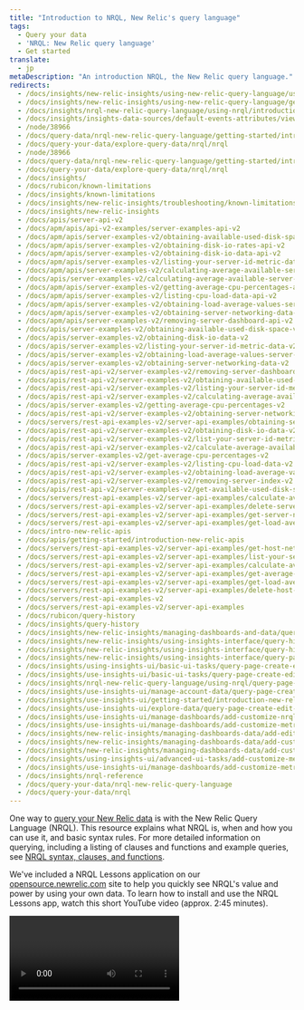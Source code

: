 ```yaml
---
title: "Introduction to NRQL, New Relic's query language"
tags:
  - Query your data
  - 'NRQL: New Relic query language'
  - Get started
translate:
  - jp
metaDescription: "An introduction NRQL, the New Relic query language."
redirects:
  - /docs/insights/new-relic-insights/using-new-relic-query-language/using-nrql
  - /docs/insights/new-relic-insights/using-new-relic-query-language/get-started-nrql
  - /docs/insights/nrql-new-relic-query-language/using-nrql/introduction-nrql
  - /docs/insights/insights-data-sources/default-events-attributes/view-default-data-other-new-relic-products-insights
  - /node/38966
  - /docs/query-data/nrql-new-relic-query-language/getting-started/introduction-nrql
  - /docs/query-your-data/explore-query-data/nrql/nrql
  - /node/38966
  - /docs/query-data/nrql-new-relic-query-language/getting-started/introduction-nrql
  - /docs/query-your-data/explore-query-data/nrql/nrql
  - /docs/insights/
  - /docs/rubicon/known-limitations
  - /docs/insights/known-limitations
  - /docs/insights/new-relic-insights/troubleshooting/known-limitations
  - /docs/insights/new-relic-insights
  - /docs/apis/server-api-v2
  - /docs/apm/apis/api-v2-examples/server-examples-api-v2
  - /docs/apm/apis/server-examples-v2/obtaining-available-used-disk-space-api-v2
  - /docs/apm/apis/server-examples-v2/obtaining-disk-io-rates-api-v2
  - /docs/apm/apis/server-examples-v2/obtaining-disk-io-data-api-v2
  - /docs/apm/apis/server-examples-v2/listing-your-server-id-metric-data-api-v2
  - /docs/apm/apis/server-examples-v2/calculating-average-available-server-memory-api-v2
  - /docs/apis/server-examples-v2/calculating-average-available-server-memory-v2
  - /docs/apm/apis/server-examples-v2/getting-average-cpu-percentages-api-v2
  - /docs/apm/apis/server-examples-v2/listing-cpu-load-data-api-v2
  - /docs/apm/apis/server-examples-v2/obtaining-load-average-values-server
  - /docs/apm/apis/server-examples-v2/obtaining-server-networking-data-api-v2
  - /docs/apm/apis/server-examples-v2/removing-server-dashboard-api-v2
  - /docs/apis/server-examples-v2/obtaining-available-used-disk-space-v2
  - /docs/apis/server-examples-v2/obtaining-disk-io-data-v2
  - /docs/apis/server-examples-v2/listing-your-server-id-metric-data-v2
  - /docs/apis/server-examples-v2/obtaining-load-average-values-server-v2
  - /docs/apis/server-examples-v2/obtaining-server-networking-data-v2
  - /docs/apis/rest-api-v2/server-examples-v2/removing-server-dashboard-v2
  - /docs/apis/rest-api-v2/server-examples-v2/obtaining-available-used-disk-space-v2
  - /docs/apis/rest-api-v2/server-examples-v2/listing-your-server-id-metric-data-v2
  - /docs/apis/rest-api-v2/server-examples-v2/calculating-average-available-server-memory-v2
  - /docs/apis/server-examples-v2/getting-average-cpu-percentages-v2
  - /docs/apis/rest-api-v2/server-examples-v2/obtaining-server-networking-data-v2
  - /docs/servers/rest-api-examples-v2/server-api-examples/obtaining-server-networking-data-v2
  - /docs/apis/rest-api-v2/server-examples-v2/obtaining-disk-io-data-v2
  - /docs/apis/rest-api-v2/server-examples-v2/list-your-server-id-metric-data-v2
  - /docs/apis/rest-api-v2/server-examples-v2/calculate-average-available-server-memory-v2
  - /docs/apis/server-examples-v2/get-average-cpu-percentages-v2
  - /docs/apis/rest-api-v2/server-examples-v2/listing-cpu-load-data-v2
  - /docs/apis/rest-api-v2/server-examples-v2/obtaining-load-average-values-server-v2
  - /docs/apis/rest-api-v2/server-examples-v2/removing-server-index-v2
  - /docs/apis/rest-api-v2/server-examples-v2/get-available-used-disk-space-v2
  - /docs/servers/rest-api-examples-v2/server-api-examples/calculate-average-available-server-memory-v2
  - /docs/servers/rest-api-examples-v2/server-api-examples/delete-server-index-v2
  - /docs/servers/rest-api-examples-v2/server-api-examples/get-server-networking-data-v2
  - /docs/servers/rest-api-examples-v2/server-api-examples/get-load-average-values-server-v2
  - /docs/intro-new-relic-apis
  - /docs/apis/getting-started/introduction-new-relic-apis
  - /docs/servers/rest-api-examples-v2/server-api-examples/get-host-networking-data-v2
  - /docs/servers/rest-api-examples-v2/server-api-examples/list-your-server-id-metric-data-v2
  - /docs/servers/rest-api-examples-v2/server-api-examples/calculate-average-available-host-memory-v2
  - /docs/servers/rest-api-examples-v2/server-api-examples/get-average-cpu-percentages-v2
  - /docs/servers/rest-api-examples-v2/server-api-examples/get-load-average-values-host-v2
  - /docs/servers/rest-api-examples-v2/server-api-examples/delete-host-index-v2
  - /docs/servers/rest-api-examples-v2
  - /docs/servers/rest-api-examples-v2/server-api-examples
  - /docs/rubicon/query-history
  - /docs/insights/query-history
  - /docs/insights/new-relic-insights/managing-dashboards-and-data/query-history
  - /docs/insights/new-relic-insights/using-insights-interface/query-history
  - /docs/insights/new-relic-insights/using-insights-interface/query-history-creating-editing-nrql-queries
  - /docs/insights/new-relic-insights/using-insights-interface/query-page-creating-editing-nrql-queries
  - /docs/insights/using-insights-ui/basic-ui-tasks/query-page-create-edit-nrql-queries
  - /docs/insights/use-insights-ui/basic-ui-tasks/query-page-create-edit-nrql-queries
  - /docs/insights/nrql-new-relic-query-language/using-nrql/query-page-create-edit-nrql-queries
  - /docs/insights/use-insights-ui/manage-account-data/query-page-create-edit-nrql-queries
  - /docs/insights/use-insights-ui/getting-started/introduction-new-relic-insights/  
  - /docs/insights/use-insights-ui/explore-data/query-page-create-edit-nrql-queries/
  - /docs/insights/use-insights-ui/manage-dashboards/add-customize-nrql-charts/
  - /docs/insights/use-insights-ui/manage-dashboards/add-customize-metric-charts/
  - /docs/insights/new-relic-insights/managing-dashboards-data/add-edit-agent-metric-widgets
  - /docs/insights/new-relic-insights/managing-dashboards-data/add-customize-agent-metric-widgets
  - /docs/insights/new-relic-insights/managing-dashboards-data/add-customize-metric-widgets
  - /docs/insights/using-insights-ui/advanced-ui-tasks/add-customize-metric-widgets
  - /docs/insights/use-insights-ui/manage-dashboards/add-customize-metric-widgets  
  - /docs/insights/nrql-reference
  - /docs/query-your-data/nrql-new-relic-query-language  
  - /docs/query-your-data/nrql
---
```


One way to [query your New Relic data](/docs/using-new-relic/data/understand-data/query-new-relic-data) is with the New Relic Query Language (NRQL). This resource explains what NRQL is, when and how you can use it, and basic syntax rules. For more detailed information on querying, including a listing of clauses and functions and example queries, see [NRQL syntax, clauses, and functions](/docs/query-your-data/nrql-new-relic-query-language/get-started/nrql-syntax-clauses-functions).

We've included a NRQL Lessons application on our [opensource.newrelic.com](https://opensource.newrelic.com/projects/newrelic/nr1-learn-nrql) site to help you quickly see NRQL's value and power by using your own data. To learn how to install and use the NRQL Lessons app, watch this short YouTube video (approx. 2:45 minutes).

<Video id="3UHEHbprs6I" type="youtube" />

Ready to get started? If you haven't already, be sure to [sign up for a New Relic account](https://newrelic.com/signup). It's free, forever.

## What is NRQL?

NRQL is New Relic's SQL-like query language. You can use NRQL to retrieve detailed New Relic data and get insight into your applications, hosts, and business-important activity.

Reasons to use NRQL include:

* To answer a question for the purpose of troubleshooting or business analysis
* To create a new chart
* To make API queries of New Relic data (for example, using our [NerdGraph](/docs/apis/graphql-api/tutorials/nerdgraph-graphiql-nrql-tutorial) API)

NRQL is used behind the scenes to generate some New Relic charts:

![New Relic view chart NRQL query](./images/new-relic-view-chart-nrql-query_0.png "new-relic-view-chart-nrql-query.png")

<figcaption>
  Some New Relic charts are built using NRQL. One way to start using NRQL is to view a chart's query and then edit it to make your own custom chart.
</figcaption>

## Where can you use NRQL? [#where]

You can use NRQL in these places:

* [New Relic One query builder](/docs/chart-builder/use-chart-builder/get-started/introduction-chart-builder)
* [NerdGraph](/docs/apis/graphql-api/tutorials/nerdgraph-graphiql-nrql-tutorial): our GraphQL-format API, which includes options for making NRQL queries

![nrql_example.png](./images/nrql_example.png "nrql_example.png")

<figcaption>
  **[one.newrelic.com](https://one.newrelic.com) > Query your data**: You can run a NRQL query in [New Relic One](/docs/new-relic-one/use-new-relic-one/get-started/introduction-new-relic-one). This NRQL query shows a count of [distributed tracing](/docs/understand-dependencies/distributed-tracing/get-started/introduction-distributed-tracing) spans faceted by their entity names.
</figcaption>

NRQL is one of several ways to query New Relic data. For more on all query options, see [Query your data](/docs/using-new-relic/data/understand-data/query-new-relic-data).

## What data can you query with NRQL? [#what-you-can-query]

NRQL allows you to query these New Relic data types:

* [Event data](/docs/using-new-relic/data/understand-data/new-relic-data-types#event-data) from all New Relic products, including:
  * [APM events](/docs/insights/insights-data-sources/default-data/apm-default-events-insights), like `Transaction`
  * [Browser monitoring events](/docs/insights/insights-data-sources/default-data/browser-default-events-insights), like `PageView`
  * [Mobile monitoring events](/docs/insights/insights-data-sources/default-data/mobile-default-events-insights), like `Mobile`
  * [Infrastructure events](/docs/infrastructure/manage-your-data/data-instrumentation/default-infrastructure-events), like `ProcessSample`
  * [Synthetics events](/docs/insights/insights-data-sources/default-data/synthetics-default-events-insights), like `SyntheticCheck`
  * Custom events, like those reported by the [Event API](/docs/insights/insights-data-sources/custom-data/introduction-event-api)
* [Metric timeslice data](/docs/using-new-relic/data/understand-data/new-relic-data-types#timeslice-data) (metrics reported by APM, browser, and mobile)
* The [`Metric` data type](/docs/using-new-relic/data/understand-data/new-relic-data-types#metric-time-series) (metrics reported by the Metric API and data sources that use that API)
* The [`Span` data type](/docs/using-new-relic/data/understand-data/new-relic-data-types#trace-data) (distributed tracing data)
* The [`Log` data type](/docs/using-new-relic/data/understand-data/new-relic-data-types#log-data) (data from New Relic Logs)

<Callout variant="tip">
  Some data, like relationships between monitored entities, is not available via NRQL but is available using our [NerdGraph API](/docs/apis/nerdgraph/get-started/introduction-new-relic-nerdgraph).
</Callout>

## Start using NRQL [#start-learning]

One way to start using NRQL and to understand what data you have available is to go to a NRQL interface (for example, the [New Relic One query builder](/docs/chart-builder/use-chart-builder/get-started/introduction-chart-builder)), type `FROM`, and press space. The interface will suggest available types of data:

![nrql_query01.png](./images/nrql_query01.png "nrql_query01.png")

To see the [attributes](/docs/using-new-relic/welcome-new-relic/get-started/glossary#attribute) available for a specific data type, type `FROM DATA_TYPE SELECT` and press space. The interface will suggest available attributes. For example:

![nrql_query02.png](./images/nrql_query02.png "nrql_query02.png")

To see the complete JSON associated with a data type, including all of its attributes, use the `keyset()` attribute. For example:

```
FROM Transaction SELECT keyset()
```

NRQL is used behind the scenes to build some New Relic charts and dashboards. One way to learn NRQL is to find one of these NRQL-generated charts and start playing with the NRQL to create new, customized queries and charts:

![New Relic view chart NRQL query](./images/new-relic-view-chart-nrql-query_0.png "new-relic-view-chart-nrql-query.png")

<figcaption>
  Charts built with NRQL will have **View query** as an option. You can then edit and customize that query to see how your changes affect the resulting visualization.
</figcaption>

<Callout variant="important">
  To explore your data without having to use NRQL, use the [data explorer](/docs/query-your-data/explore-query-data/browse-data/introduction-data-explorer/). Learn more about [querying data in New Relic](/docs/query-your-data/explore-query-data/get-started/introduction-querying-new-relic-data/).
</Callout>

## NRQL query examples [#examples]

Here's an example NRQL query of `Transaction` data, which is reported by [APM](/docs/apm).

```
FROM Transaction SELECT average(duration) 
  FACET appName TIMESERIES auto
```

This would generate a chart that looks like:

![nrql_example.png](./images/nrql_example_0.png "nrql_example.png")

Here are some more query examples:

<CollapserGroup>
  <Collapser
    id="basic-browser-nrql"
    title="Basic NRQL query of browser data"
  >
    Here's a NRQL query of `PageView` data from [browser monitoring](/docs/browser).

    ```
    SELECT uniqueCount(user) FROM PageView 
      WHERE userAgentOS = 'Mac' 
      FACET countryCode
      SINCE 1 day ago 
      LIMIT 20
    ```
  </Collapser>

  <Collapser
    id="attribute-with-space"
    title="Attribute name with a space in it"
  >
    If a [custom attribute](/docs/insights/new-relic-insights/decorating-events/insights-custom-attributes) name has a space in it, use backticks around the attribute name:

    ```
    SELECT count(*)
     FROM Transaction
     FACET `Logged-in user`
    ```
  </Collapser>

  <Collapser
    id="query-multiple-events-columns"
    title="Querying multiple data sources"
  >
    To return data from two data sources, separate their data types with a comma. For example, this query returns a count of all [APM transactions](/docs/insights/new-relic-insights/decorating-events/insights-attributes#transaction-defaults) and [browser events](/docs/insights/new-relic-insights/decorating-events/insights-attributes#browser-defaults) over the last three days:

    ```
    SELECT count(*) FROM Transaction, PageView SINCE 3 days ago
    ```
  </Collapser>

  <Collapser
    id=""
    title="Query returning multiple columns"
  >
    To return multiple columns from a dataset, separate the aggregator arguments with a comma:

    ```
    SELECT function(attribute), function(attribute) ...
      FROM ...
    ```

    This query returns the minimum, average, and maximum duration for browser monitoring `PageView` events over the last week:

    ```
    SELECT min(duration), max(duration), average(duration)
      FROM PageView SINCE 1 week ago
    ```
  </Collapser>
</CollapserGroup>

See more [NRQL query examples](/docs/query-data/nrql-new-relic-query-language/nrql-query-examples).

## NRQL syntax [#syntax]

The syntax of a NRQL query is similar to standard SQL queries. Here is a breakdown of the structure of a NRQL query:

```
<a href="/docs/insights/new-relic-insights/using-new-relic-query-language/nrql-reference#state-select">SELECT</a> <a href="/docs/insights/new-relic-insights/using-new-relic-query-language/nrql-reference#functions">function(attribute)</a> [<a href="/docs/insights/new-relic-insights/using-new-relic-query-language/nrql-reference#sel-as">AS</a> 'label'][, ...] 
  <a href="/docs/insights/new-relic-insights/using-new-relic-query-language/nrql-reference#sel-from">FROM</a> data type
  [<a href="/docs/insights/new-relic-insights/using-new-relic-query-language/nrql-reference#sel-where">WHERE</a> attribute [comparison] [AND|OR ...]][AS 'label'][, ...]
  [<a href="/docs/insights/new-relic-insights/using-new-relic-query-language/nrql-reference#sel-facet">FACET</a> attribute | function(attribute)]
  [<a href="/docs/insights/new-relic-insights/using-new-relic-query-language/nrql-reference#sel-limit">LIMIT</a> number]
  [<a href="/docs/insights/new-relic-insights/using-new-relic-query-language/nrql-reference#sel-since">SINCE</a> time]
  [<a href="/docs/insights/new-relic-insights/using-new-relic-query-language/nrql-reference#sel-until">UNTIL</a> time]
  [<a href="/docs/insights/new-relic-insights/using-new-relic-query-language/nrql-reference#sel-timezone">WITH TIMEZONE</a> timezone]
  [<a href="/docs/insights/new-relic-insights/using-new-relic-query-language/nrql-reference#sel-compare">COMPARE WITH</a> time]
  [<a href="/docs/insights/new-relic-insights/using-new-relic-query-language/nrql-reference#sel-timeseries">TIMESERIES</a> time]
```

Basic rules include:

<table>
  <thead>
    <tr>
      <th style={{ width: "200px" }}>
        **NRQL condition**
      </th>

      <th>
        Details
      </th>
    </tr>
  </thead>

  <tbody>
    <tr>
      <td>
        Required values
      </td>

      <td>
        The [`SELECT`](#state-select) statement and [`FROM`](#sel-from) clause are required. All other clauses are optional. You can start your query with either `SELECT` or `FROM`.
      </td>
    </tr>

    <tr>
      <td>
        Query string size
      </td>

      <td>
        The query string must be less than 4 KB.
      </td>
    </tr>

    <tr>
      <td>
        Case sensitivity
      </td>

      <td>
        * The data type names and attribute names are case sensitive.
        * [NRQL clauses](/docs/insights/new-relic-insights/using-new-relic-query-language/nrql-reference#clauses) and [functions](/docs/insights/new-relic-insights/using-new-relic-query-language/nrql-reference#functions) are not case sensitive.
      </td>
    </tr>

    <tr>
      <td>
        Syntax for strings
      </td>

      <td>
        NRQL uses single quotes to designate strings. For example:

        ```
        ... where traceId = '030a573f0df02c57'
        ```
      </td>
    </tr>

    <tr>
      <td>
        Attribute names with spaces
      </td>

      <td>
        Use backticks ``` `` ``` to quote a [custom attribute](/docs/insights/new-relic-insights/decorating-events/insights-custom-attributes) name that has a space in it. For example:

        ```
        ... FACET `Logged-in user`
        ```
      </td>
    </tr>

    <tr>
      <td>
        Data type coercion
      </td>

      <td>
        We don't support data type "coercion." For more information, see [Data type conversion](/docs/insights/nrql-new-relic-query-language/nrql-reference/nrql-syntax-components-functions#type-conversion).
      </td>
    </tr>

    <tr>
      <td>
        Use of math functions
      </td>

      <td>
        [Basic and advanced math functions](/docs/insights/nrql-new-relic-query-language/using-nrql/nrql-math-using-select) are supported in the [`SELECT`](/docs/insights/new-relic-insights/using-new-relic-query-language/nrql-reference#state-select) statement.
      </td>
    </tr>

    <tr>
      <td>
        JOIN functions
      </td>

      <td>
        NRQL does not have the equivalent of the SQL JOIN function, but you can [simulate a JOIN with custom attributes](/docs/insights/new-relic-insights/using-new-relic-query-language/simulate-sql-join-functions-insights).
      </td>
    </tr>
  </tbody>
</table>

Read more about [NRQL syntax and functions](/docs/query-data/nrql-new-relic-query-language/getting-started/nrql-syntax-components-functions).
